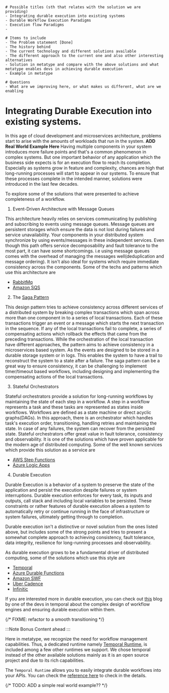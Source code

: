 ```

# Possible titles (sth that relates with the solution we are providing)
- Integrating durable execution into existing systems
- Durable Workflow Execution Paradigms
- Execution flow Paradigms
-

# Items to include
- The Problem statement [Done]
- The history behind
- The current technology and different solutions available
- The different approach to the current one and also other interesting alternatives
- Solution in metatype and compare with the above solutions and what metatype enables devs in achieving durable execution
- Example in metatype

# Questions
- What are we improving here, or what makes us different, what are we enabling

```

# Integrating Durable Execution into existing systems.

In this age of cloud development and microservices architecture, problems start to arise with the amounts of workloads that run in the system. **ADD Real World Example Here** Having multiple components in your system introduces more failure points and that's a common phenomenon in complex systems. But one important behavior of any application which the business side expects is for an execution flow to reach its completion. Especially as systems grow in feature and complexity, chances are high that long-running processes will start to appear in our systems. To ensure that these processes complete in the intended manner, solutions were introduced in the last few decades.

To explore some of the solutions that were presented to achieve completeness of a workflow.

1. Event-Driven Architecture with Message Queues

This architecture heavily relies on services communicating by publishing and subscribing to events using message queues. Message queues are persistent storages which ensure the data is not lost during failures and service unavailability. Your components in your distributed system synchronize by using events/messages in these independent services. Even though this path offers service decomposability and fault tolerance to the most part, it can have some shortcomings. i.e using message queues comes with the overhead of managing the messages well(deduplication and message ordering). It isn't also ideal for systems which require immediate consistency across the components. Some of the techs and patterns which use this architecture are

- [RabbitMq](https://www.rabbitmq.com/)
- [Amazon SQS](https://aws.amazon.com/sqs/)

2. The [Saga Pattern](https://microservices.io/patterns/data/saga.html)

This design pattern tries to achieve consistency across different services of a distributed system by breaking complex transactions which span across more than one component in to a series of local transactions. Each of these transactions trigger an event or a message which starts the next transaction in the sequence. If any of the local transactions fail to complete, a series of compensating actions which rollback the effects that came from the preceding transactions. While the orchestration of the local transaction have different approaches, the pattern aims to achieve consistency in a microservices based system. As the events are designed to be stored in a durable storage system or in logs. This enables the system to have a trail to reconstruct the system to a state after a failure. The saga pattern can be a great way to ensure consistency, it can be challenging to implement timer/timeout based workflows, including designing and implementing the compensating actions of the local transactions.

3. Stateful Orchestrators

Stateful orchestrators provide a solution for long-running workflows by maintaining the state of each step in a workflow. A step in a workflow represents a task and these tasks are represented as states inside workflows. Workflows are defined as a state machine or direct acyclic graphs(DAGs). In this approach, there is an orchestrator which handles task's execution order, transitioning, handling retries and maintaining the state. In case of any failures, the system can recover from the persisted state. Stateful orchestrators offer great value in fault tolerance, consistency and observability. It is one of the solutions which have proven applicable for the modern age of distributed computing. Some of the well known services which provide this solution as a service are

- [AWS Step Functions](https://aws.amazon.com/step-functions/)
- [Azure Logic Apps](https://azure.microsoft.com/en-us/products/logic-apps)

4. Durable Execution

Durable Execution is a behavior of a system to preserve the state of the application and persist the execution despite failures or system interruptions. Durable execution enforces for every task, its inputs and outputs, call stack and including local variables to be persisted. These constraints or rather features of durable execution allows a system to automatically retry or continue running in the face of infrastructure or system failures, ultimately getting through to completion.

Durable execution isn't a distinctive or novel solution from the ones listed above, but includes some of the strong points and tries to present a somewhat complete approach to achieving consistency, fault tolerance, data integrity, resilience for long-running processes and observability.

As durable execution grows to be a fundamental driver of distributed computing, some of the solutions which use this style are

- [Temporal](https://temporal.io/)
- [Azure Durable Functions](https://learn.microsoft.com/en-us/azure/azure-functions/durable/)
- [Amazon SWF](https://docs.aws.amazon.com/swf/)
- [Uber Cadence](https://cadenceworkflow.io/)
- [Infinitic](https://www.infinitic.io/)

If you are interested more in durable execution, you can check out [this](https://temporal.io/blog/workflow-engine-principles) blog by one of the devs in temporal about the complex design of workflow engines and ensuring durable execution within them.

{/* FIXME: refactor to a smooth transitioning */}

:::Note
Bonus Content ahead
:::

Here in metatype, we recognize the need for workflow management capabilities. Thus, a dedicated runtime namely [Temporal Runtime](/docs/reference/runtimes/temporal), is included among a few other runtimes we support. We chose temporal instead of the other available solutions mainly as it is an open source project and due to its rich capabilities.

The `Temporal Runtime` allows you to easily integrate durable workflows into your APIs. You can check the [reference here](/docs/reference/runtimes/temporal) to check in the details.

{/* TODO: ADD a simple real world example?? */}
